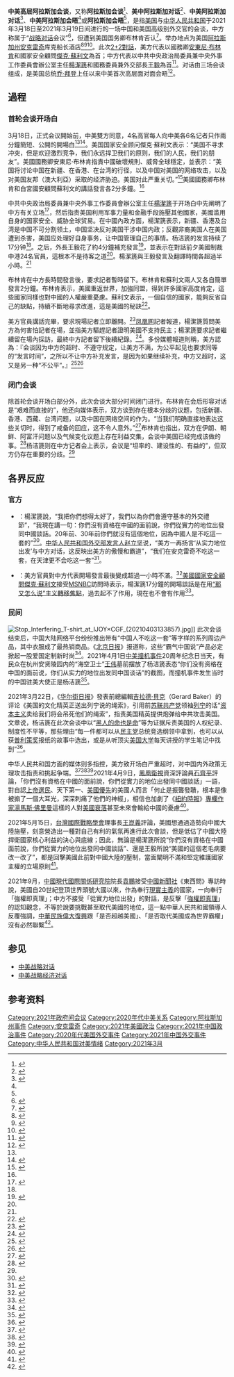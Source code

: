 {{Infobox recurring event
|事件名称=中美高层阿拉斯加会谈
|又名= 
|圖像=Secretary Blinken and National Security Advisor Sullivan Meet with CCP Director of the Office of the Central Commission for Foreign Affairs Yang Jiechi and State Councilor Wang Yi.jpg
|圖像說明=2021年3月中美高层对话进行时的会场，左为中方代表，右为美方代表
|主持人={{flagicon|USA|22px}} [[美国国务卿|美国国务卿]] [[安東尼·布林肯|安東尼·布林肯]]<br />{{flagicon|USA|22px}} [[總統國家安全事務助理|國家安全顧問]] [[傑克·蘇利文|傑克·蘇利文]]<hr />{{flagicon|PRC|22px}} [[中央外事工作委員會辦公室|中央外事工作委員會辦公室]]主任 [[楊潔篪|楊潔篪]]<br />{{flagicon|PRC|22px}} [[中華人民共和國外交部部長|中華人民共和國外交部部長]] [[王毅|王毅]]
|参与者=
|地点={{USA}}[[阿拉斯加州|阿拉斯加州]][[安克拉治|安克拉治]]库克船长酒店
|日期=2021年3月18日至19日
|结果= 
|网站=
}}
'''中美高层阿拉斯加会谈'''，又称'''阿拉斯加会谈'''<ref>{{Cite web|title=阿拉斯加会谈清楚地表明：中国对美国展开正式反击_腾讯新闻|url=https://new.qq.com/omn/20210319/20210319V0D5FI00.html|accessdate=2021-03-20|work=new.qq.com|archive-date=2021-03-21|archive-url=https://web.archive.org/web/20210321011543/https://new.qq.com/omn/20210319/20210319V0D5FI00.html|dead-url=no}}</ref>、'''美中阿拉斯加对话'''<ref name="x">{{Cite web|title=2021年3月19日外交部发言人赵立坚主持例行记者会 — 中华人民共和国外交部|url=https://www.fmprc.gov.cn/web/wjdt_674879/fyrbt_674889/t1862625.shtml|accessdate=2021-03-20|work=www.fmprc.gov.cn|archive-date=2021-03-21|archive-url=https://web.archive.org/web/20210321011558/https://www.fmprc.gov.cn/web/wjdt_674879/fyrbt_674889/t1862625.shtml|dead-url=no}}</ref>、'''中美阿拉斯加对话'''<ref>{{Cite web|title=中美阿拉斯加对话，这十个细节非同寻常_腾讯新闻|url=https://new.qq.com/omn/20210320/20210320A01EBE00.html|accessdate=2021-03-20|work=new.qq.com|archive-date=2021-03-21|archive-url=https://web.archive.org/web/20210321011547/https://new.qq.com/omn/20210320/20210320A01EBE00.html|dead-url=no}}</ref>、'''中美阿拉斯加会晤'''<ref name="x" />或'''阿拉斯加会晤'''<ref name="x" />，是指[[美国|美国]]与[[中华人民共和国|中华人民共和国]]于2021年3月18日至2021年3月19日间进行的一场中国和美国高级别外交官的会谈，中方称属于“[[战略对话|战略对话]]会议”<ref>{{Cite web|title=中方谈中美高层战略对话|url=http://www.xinhuanet.com/world/2021-03/20/c_1127233417.htm|accessdate=2021-03-20|work=新华网|archive-date=2021-03-21|archive-url=https://web.archive.org/web/20210321011600/http://www.xinhuanet.com/world/2021-03/20/c_1127233417.htm|dead-url=no}}</ref>，但遭到美国国务卿布林肯否认<ref>{{cite news |title=布林肯：美中高层会晤并非“战略对话” |url=https://www.rfa.org/mandarin/yataibaodao/junshiwaijiao/rc-03102021125724.html |accessdate=2021-03-10 |agency=自由亚洲电台 |archive-date=2021-05-19 |archive-url=https://web.archive.org/web/20210519090054/https://www.rfa.org/mandarin/yataibaodao/junshiwaijiao/rc-03102021125724.html |dead-url=no }}</ref>。举办地点为美国[[阿拉斯加州|阿拉斯加州]][[安克雷奇|安克雷奇]]库克船长酒店<ref name=鳳凰衛視>{{cite news |title=中美高层第一场会谈超时，美无同传猛记笔记 |url=https://www.sohu.com/a/456334637_516458 |publisher=鳳凰衛視 |accessdate=2021-03-21 |archive-date=2021-03-24 |archive-url=https://web.archive.org/web/20210324062347/https://www.sohu.com/a/456334637_516458 |dead-url=no }}</ref><ref>{{Cite web|title=中美高层战略对话结束 中外专家怎么看-新华网|url=http://www.xinhuanet.com/world/2021-03/20/c_1211076211.htm|accessdate=2021-03-20|work=www.xinhuanet.com|archive-date=2021-03-21|archive-url=https://web.archive.org/web/20210321011549/https://player.v.news.cn/api/v1/getPlayPage?uuid=1_1a20e72966714fc295a9d816818dc691&vid=b1130807b3d3ee233f7f6e673a93af98&playType=0|dead-url=no}}</ref><ref>{{Citation|title=US-China talks in Alaska get off to confrontational start - CNN Video|url=https://www.cnn.com/videos/world/2021/03/19/china-us-high-level-talks-blinken-yang-alaska-intl-hnk-vpx.cnn|accessdate=2021-03-20|archive-date=2021-03-24|archive-url=https://web.archive.org/web/20210324062347/https://www.cnn.com/videos/world/2021/03/19/china-us-high-level-talks-blinken-yang-alaska-intl-hnk-vpx.cnn|dead-url=no}}</ref>。此次[[2+2對話|2+2對話]]，美方代表以國務卿[[安東尼·布林肯|安東尼·布林肯]]和國家安全顧問[[傑克·蘇利文|傑克·蘇利文]]為首；中方代表以中共中央政治局委員兼中央外事工作委員會辦公室主任[[楊潔篪|楊潔篪]]和國務委員兼外交部長[[王毅|王毅]]為首<ref>{{Cite web|title=How it happened: Transcript of the US-China opening remarks in Alaska|url=https://asia.nikkei.com/Politics/International-relations/US-China-tensions/How-it-happened-Transcript-of-the-US-China-opening-remarks-in-Alaska|accessdate=2021-03-21|work=Nikkei Asia|language=en-GB|archive-date=2021-03-24|archive-url=https://web.archive.org/web/20210324062405/https://asia.nikkei.com/Politics/International-relations/US-China-tensions/How-it-happened-Transcript-of-the-US-China-opening-remarks-in-Alaska|dead-url=no}}</ref>。对话由三场会谈组成，是美国总统[[乔·拜登|乔·拜登]]上任以来中美首次高层面对面会晤<ref>{{cite news |author=许弢 |editor1=蔡纯琳 |editor2=刘亮 |title=中美高层战略对话结束 中国代表团离开会谈酒店 |url=http://news.cctv.com/2021/03/20/ARTIz9dHzsbaAHk9NcW3Mryi210320.shtml |accessdate=2021-03-21 |work=央视网 |date=2021-03-20 |archive-date=2021-03-23 |archive-url=https://web.archive.org/web/20210323205117/http://news.cctv.com/2021/03/20/ARTIz9dHzsbaAHk9NcW3Mryi210320.shtml |dead-url=no }}</ref>。

==過程==
=== 首轮会谈开场白 ===
3月18日，正式会议開始前，中美雙方同意，4名高官每人向中美各6名记者只作兩分鐘簡短、公開的開場白<ref name=鳳凰衛視/><ref name=明報>{{cite news |title=1.5小時開場 互指超時違外交禮儀楊潔篪首輪發言17分鐘 美：協定各兩分鐘 |url=https://news.mingpao.com/pns/%E8%A6%81%E8%81%9E/article/20210320/s00001/1616178491946/1-5%E5%B0%8F%E6%99%82%E9%96%8B%E5%A0%B4-%E4%BA%92%E6%8C%87%E8%B6%85%E6%99%82%E9%81%95%E5%A4%96%E4%BA%A4%E7%A6%AE%E5%84%80%E6%A5%8A%E6%BD%94%E7%AF%AA%E9%A6%96%E8%BC%AA%E7%99%BC%E8%A8%8017%E5%88%86%E9%90%98-%E7%BE%8E-%E5%8D%94%E5%AE%9A%E5%90%84%E5%85%A9%E5%88%86%E9%90%98 |publisher=明報 |accessdate=2021-03-21 |archive-date=2021-03-23 |archive-url=https://web.archive.org/web/20210323203709/https://news.mingpao.com/pns/%E8%A6%81%E8%81%9E/article/20210320/s00001/1616178491946/1-5%E5%B0%8F%E6%99%82%E9%96%8B%E5%A0%B4-%E4%BA%92%E6%8C%87%E8%B6%85%E6%99%82%E9%81%95%E5%A4%96%E4%BA%A4%E7%A6%AE%E5%84%80%E6%A5%8A%E6%BD%94%E7%AF%AA%E9%A6%96%E8%BC%AA%E7%99%BC%E8%A8%8017%E5%88%86%E9%90%98-%E7%BE%8E-%E5%8D%94%E5%AE%9A%E5%90%84%E5%85%A9%E5%88%86%E9%90%98 |dead-url=no }}</ref>。美国国家安全顾问傑克·蘇利文表示：“美国不寻求冲突，但是欢迎激烈竞争，我们永远捍卫我们的原则，我们的人民，我们的朋友”。美國國務卿安東尼·布林肯指責中國破壞規則、威脅全球穩定，並表示：“美国将讨论中国在新疆、在香港、在台湾的行径，以及中国对美国的网络攻击，以及对美国友邦（澳大利亞）采取的经济胁迫。美国对此严重关切。”<ref name=rfi>{{cite news |title=中美对话开场白刀光剑影 硬碰硬 |url=https://www.rfi.fr/cn/%E4%B8%AD%E5%9B%BD/20210319-%E4%B8%AD%E7%BE%8E%E5%AF%B9%E8%AF%9D%E5%BC%80%E5%9C%BA%E7%99%BD%E5%88%80%E5%85%89%E5%89%91%E5%BD%B1-%E7%A1%AC%E7%A2%B0%E7%A1%AC |publisher=rfi |accessdate=2021-03-21 |archive-date=2021-04-21 |archive-url=https://web.archive.org/web/20210421133349/https://www.rfi.fr/cn/%E4%B8%AD%E5%9B%BD/20210319-%E4%B8%AD%E7%BE%8E%E5%AF%B9%E8%AF%9D%E5%BC%80%E5%9C%BA%E7%99%BD%E5%88%80%E5%85%89%E5%89%91%E5%BD%B1-%E7%A1%AC%E7%A2%B0%E7%A1%AC |dead-url=no }}</ref>美國國務卿布林肯和白宮國安顧問蘇利文的講話發言各2分多鐘。<ref name=明報/>

中共中央政治局委員兼中央外事工作委員會辦公室主任[[楊潔篪|楊潔篪]]于开场白中先阐明了中方有关立场<ref>{{Cite web|title=杨洁篪在中美高层战略对话开场白中阐明中方有关立场 — 中华人民共和国外交部|url=https://www.fmprc.gov.cn/web/wjdt_674879/gjldrhd_674881/t1862521.shtml|accessdate=2021-03-19|work=中华人民共和国外交部|dead-url=no|archive-date=2021-03-20|archive-url=https://web.archive.org/web/20210320002421/https://www.fmprc.gov.cn/web/wjdt_674879/gjldrhd_674881/t1862521.shtml}}</ref>，然后指责美国利用军事力量和金融手段施壓其他國家，美國滥用自身的国家安全、威胁全球贸易。在中國內政方面，楊潔篪表示，新疆、香港及台湾是中国不可分割领土，中国坚决反对美国干涉中国内政；反觀非裔美国人在美国遭到杀害，美国应处理好自身事务，让中国管理自己的事情。杨洁篪的发言持续了17分钟<ref name="明報" />。之后，外長王毅花了約4分鐘補充發言<ref>{{Cite web|title=王毅在中美高层战略对话开场白中 阐明中方有关立场|url=https://www.fmprc.gov.cn/web/zyxw/t1862523.shtml|accessdate=2021-03-29|date=2021-03-19|publisher=中华人民共和国外交部|language=zh-cn|archive-date=2021-06-03|archive-url=https://web.archive.org/web/20210603212723/https://www.fmprc.gov.cn/web/zyxw/t1862523.shtml|dead-url=no}}</ref>，並表示在對話前夕美國制裁中港24名官員，這根本不是待客之道<ref name=rfi/>。楊潔篪與王毅發言及翻譯時間各超過半小時。<ref name=oncc/>

布林肯在中方長時間發言後，要求記者暫時留下。布林肯和蘇利文兩人又各自簡單發言2分鐘。布林肯表示，美國重返世界，加強同盟，得到許多國家高度肯定，這些國家同樣也對中國的人權嚴重憂慮。蘇利文表示，一個自信的國家，能夠反省自己的缺點，持續不斷地尋求改進，這是美國的秘訣<ref name=rfi2>{{cite news |title=楊潔篪是否嚴重失態 |url=https://www.rfi.fr/cn/%E4%B8%AD%E5%9C%8B/20210319-%E6%A5%8A%E6%BD%94%E7%AF%AA%E6%98%AF%E5%90%A6%E5%9A%B4%E9%87%8D%E5%A4%B1%E6%85%8B |publisher=rfi |accessdate=2021-03-22 |archive-date=2021-05-07 |archive-url=https://web.archive.org/web/20210507155400/https://www.rfi.fr/cn/%E4%B8%AD%E5%9C%8B/20210319-%E6%A5%8A%E6%BD%94%E7%AF%AA%E6%98%AF%E5%90%A6%E5%9A%B4%E9%87%8D%E5%A4%B1%E6%85%8B |dead-url=no }}</ref>。

美方官員講話完畢，要求現場記者立即離開。<ref name=oncc>{{cite news |title=楊潔篪致詞20分鐘　布林肯欲回應　留住記者觀戰 |url=https://hk.on.cc/hk/bkn/cnt/intnews/20210319/bkn-20210319111532691-0319_00992_001.html |publisher=東網 |accessdate=2021-03-21 |archive-date=2021-03-23 |archive-url=https://web.archive.org/web/20210323210541/https://hk.on.cc/hk/bkn/cnt/intnews/20210319/bkn-20210319111532691-0319_00992_001.html |dead-url=no }}</ref>[[凤凰网|凤凰网]]記者報道，楊潔篪質問美方為何害怕記者在場，並指美方驅趕記者證明美國不支持民主；楊潔篪要求記者繼續留在場內採訪，最終中方記者留下後續紀錄。<ref>{{cite news |author1=王冰汝 |author2=王添翼 |editor=李明 |title=凤凰记者亲历中美交锋现场，杨洁篪据理力争：美方为何怕记者在场？ |url=https://news.ifeng.com/c/84jjzeoPr0b |accessdate=2021-03-21 |work=凤凰网 |date=2021-03-19 |quote=中共中央政治局委员、中央外事工作委员会办公室主任杨洁篪：你们的出发点是要说明美国是从一个强有力的角度来说话，干嘛害怕记者在场？没有必要害怕记者在场啊。（中方翻译：美国提倡民主，你们为什么要害怕媒体在场？你们说美国想要强有力的角度与中国打交道。）杨洁篪：为什么？让他们停止（赶记者）。（现场工作人员：先生，我需要你们立即转身，出去。） |archive-date=2021-03-23 |archive-url=https://web.archive.org/web/20210323203749/https://news.ifeng.com/c/84jjzeoPr0b |dead-url=no }}</ref>。多份媒體報道則稱，美方認為：『会谈因为中方的超时、不遵守规定，让美方不满，为公平起见也要求同等的“发言时间”，之所以不让中方补充发言，是因为如果继续补充，中方又超时，这又是另一种“不公平”。』<ref>{{Cite web|title=到底谁违反了外交礼仪？美中阿拉斯加会谈真相|url=https://www.voachinese.com/a/us-china-Alaska-diplomatic-protocol-03-19-2021/5821662.html|accessdate=2021-03-21|work=美国之音|language=zh|archive-date=2021-04-01|archive-url=https://web.archive.org/web/20210401023634/https://www.voachinese.com/a/us-china-Alaska-diplomatic-protocol-03-19-2021/5821662.html|dead-url=no}}</ref><ref>{{Cite news|title=阿拉斯加 中方的表现不可理喻？|url=https://www.rfi.fr/cn/中国/20210321-阿拉斯加-中方的表现不可理喻|accessdate=2021-03-21|date=2021-03-21|work=法国国际广播电台|language=zh-Hans|archive-date=2021-04-03|archive-url=https://web.archive.org/web/20210403123542/https://www.rfi.fr/cn/%E4%B8%AD%E5%9B%BD/20210321-%E9%98%BF%E6%8B%89%E6%96%AF%E5%8A%A0-%E4%B8%AD%E6%96%B9%E7%9A%84%E8%A1%A8%E7%8E%B0%E4%B8%8D%E5%8F%AF%E7%90%86%E5%96%BB|dead-url=no}}</ref>

=== 闭门会谈 ===
除首轮会谈开场白部分外，此次会谈大部分时间闭门进行。布林肯在会后形容对话是“艰难而直接的”，他还向媒体表示，双方谈到存在根本分歧的议题，包括新疆、香港、西藏、台湾问题，以及中国在网络空间的作为。“当我们明确直接地表达这些关切时，得到了戒备的回应，这不令人意外。”<ref name=":0">{{Cite web|title=中美阿拉斯加“艰难”会谈落下帷幕 回顾双方外交官如何唇枪舌战|url=https://www.bbc.com/zhongwen/simp/world-56464982|accessdate=2021-03-29|author=冯兆音|date=2020-03-19|publisher=BBC NEWS|language=zh-cn|archive-date=2021-03-30|archive-url=https://web.archive.org/web/20210330155001/https://www.bbc.com/zhongwen/simp/world-56464982|dead-url=no}}</ref>布林肯也指出，双方在伊朗、朝鲜、阿富汗问题以及气候变化议题上存在利益交集，会谈中美国已经完成该做的事。<ref>{{Cite web|title=美中高层会谈：针锋相对 无果而终|url=https://www.dw.com/zh/a-56938276|accessdate=2021-03-29|author=安静|date=2021-03-20|publisher=德国之声|language=zh-cn}}</ref>杨洁篪则在中方记者会上表示，会议是“坦率的、建设性的、有益的”，但双方仍存在重要的分歧。<ref name=":0" />

== 各界反应 ==
===官方===
*{{PRC}}：楊潔篪說，“我把你們想得太好了，我們以為你們會遵守基本的外交禮節”，“我現在講一句：你們沒有資格在中國的面前說，你們從實力的地位出發同中國談話。20年前、30年前你們就沒有這個地位，因為中國人是不吃這一套的”<ref>{{cite news |editor=于文凯 |title=杨洁篪回击美方：30年前你们就没这个地位讲这个话 |url=https://www.guancha.cn/internation/2021_03_19_584673.shtml |accessdate=2021-03-21 |work=观察者网 |date=2021-03-19 |archive-date=2021-03-23 |archive-url=https://web.archive.org/web/20210323205211/https://www.guancha.cn/internation/2021_03_19_584673.shtml |dead-url=no}}</ref>。[[中华人民共和国外交部发言人|中华人民共和国外交部发言人]][[赵立坚|赵立坚]]说，“美方一再扬言‘从实力地位出发’与中方对话，这反映出美方的傲慢和霸道”，“我们在安克雷奇不吃这一套，在天津更不会吃这一套”<ref>{{cite news |author=郑明达、温馨 |title=外交部回应美方涉华言论：我们在安克雷奇不吃这一套，在天津更不会吃这一套 |url=http://www.xinhuanet.com/world/2021-07/23/c_1127687988.htm |work=新华社 |date=2021-07-23 |accessdate=2021-07-26 |archive-date=2021-07-23 |archive-url=https://web.archive.org/web/20210723145047/http://www.xinhuanet.com/world/2021-07/23/c_1127687988.htm |dead-url=no }}</ref>。

*{{US}}：美方官員對中方代表開場發言最後變成超過一小時不滿。<ref>{{Cite news|title=中美開場發言激烈交鋒 雙方互相指責違反禮節|url=https://news.rthk.hk/rthk/ch/component/k2/1581451-20210319.htm|date=2021-03-19|accessdate=2021-03-21|work=香港電台網站中文新聞|language=zh-hk|publisher=香港電台|archive-date=2021-04-17|archive-url=https://web.archive.org/web/20210417161219/https://news.rthk.hk/rthk/ch/component/k2/1581451-20210319.htm|dead-url=no}}</ref>[[美國國家安全顧問|美國國家安全顧問]][[傑克·蘇利文|傑克·蘇利文]]接受[[MSNBC|MSNBC]]訪問時表示，楊潔篪17分鐘的開場談話是在用[[“那又怎么说”主义|“那又怎么说”主义]][[轉移焦點|轉移焦點]]，過去起不了作用，現在也不會有作用<ref>{{cite news|author=江今葉|title=楊潔篪長篇大論 白宮國安顧問批老戲碼沒作用|url=https://www.cna.com.tw/news/firstnews/202103230010.aspx|work=中央社|date=2021-03-23|accessdate=2021-07-30|archive-date=2021-03-24|archive-url=https://web.archive.org/web/20210324051432/https://www.cna.com.tw/news/firstnews/202103230010.aspx|dead-url=no}}</ref>。

===民间===
[[File:Stop_Interfering_T-shirt_at_IJOY×CGF_(20210403133857).jpg|thumb]]]]
此次会谈结束后，中国大陆网络平台纷纷推出带有“中国人不吃这一套”等字样的系列周边产品，其中衣服成了最热销商品。《[[北京日报|北京日报]]》报道称，这些“霸气中国说”产品必定掀起一股爱国定制新时尚<ref>{{cite news |title=杨洁篪中美会谈“金句” “中国人不吃这一套” 印在商品瞬间热销 |url=https://www.zaobao.com.sg/znews/greater-china/story20210322-1133079 |accessdate=2021-04-04 |work=联合早报 |date=2021-03-22 |language=zh-Hans |archive-date=2021-03-31 |archive-url=https://web.archive.org/web/20210331162501/https://www.zaobao.com.sg/znews/greater-china/story20210322-1133079 |dead-url=no }}</ref>。2021年4月1日[[中美撞机事件|中美撞机事件]]20周年纪念日当天，有民众在杭州安贤陵园内的“海空卫士”[[王偉_(1968年4月)|王伟]]墓前摆放了杨洁篪表态“你们没有资格在中国的面前说，你们从实力的地位出发同中国谈话”的截图，而撞机事件发生当时的中国驻美大使正是杨洁篪<ref>{{cite news|url=https://www.guancha.cn/politics/2021_04_01_586060.shtml|author=|title=今天，王伟墓碑前有了这张照片|publisher=[[观察者网|观察者网]]|date=2021-04-01|accessdate=2021-05-29|archive-date=2021-06-03|archive-url=https://web.archive.org/web/20210603025339/https://www.guancha.cn/politics/2021_04_01_586060.shtml|dead-url=no}}</ref>。

2021年3月22日，《[[华尔街日报|华尔街日报]]》發表前總編輯[[吉拉德·貝克|吉拉德·貝克]]（Gerard Baker）的评论《美国的文化精英正送出列宁说的绳索》，引用前[[苏联共产党|苏联共产党]]领袖[[列宁|列宁]]的话“[[资本主义|资本主义]]卖给我们将会吊死他们的绳索”，指责美国精英提供炮弹给中共攻击美国。文章说，杨洁篪在此次会谈中以“[[黑人的命也是命|黑人的命也是命]]”等为证据斥责美国的人权纪录、制度性不平等，那些理由“每一件都可以从[[民主党_(美国)|民主党]]总统竞选纲领中拿到，也可以从获[[普利策奖|普利策奖]]报纸的故事中选出，或是从听顶尖[[美國高等教育|美国大学]]每天讲授的学生笔记中找到”<ref>{{cite web | author=方冰 | url=https://www.voachinese.com/a/freedom-house-urges-reform-of-us-democracy-20210325/5828716.html | title=自由之家呼吁改善美国民主 “别让专制政权借此妄称他们的制度更优越” | publisher=[[美國之音|美國之音]]中文網 | date=2021-03-26 | accessdate=2021-05-29 | quote= | archive-date=2021-06-02 | archive-url=https://web.archive.org/web/20210602222315/https://www.voachinese.com/a/freedom-house-urges-reform-of-us-democracy-20210325/5828716.html | dead-url=no }}</ref>。

中华人民共和国方面的媒体则多指控，美方致开场白严重超时，对中国内外政策无理攻击指责和挑起争端。<ref name=":1">{{Cite web|title=美方致开场白严重超时挑起争端 中方严正回应|url=https://news.ifeng.com/c/84jc9TjLcgg|access-date=2021-10-14|work=news.ifeng.com|archive-date=2021-11-10|archive-url=https://web.archive.org/web/20211110030510/https://news.ifeng.com/c/84jc9TjLcgg|dead-url=no}}</ref><ref>{{Cite web|title=中方代表团:美方超时并挑起争端 中方作出严正回应|url=https://baijiahao.baidu.com/s?id=1694657781933083388&wfr=spider&for=pc|access-date=2021-10-14|work=baijiahao.baidu.com}}</ref><ref>{{Cite web|title=中方代表团：美方超时并挑起争端，中方作出严正回应|url=https://www.guancha.cn/internation/2021_03_19_584596.shtml?s=sywglbt|access-date=2021-10-14|work=www.guancha.cn}}</ref>2021年4月9日，[[鳳凰衛視|鳳凰衛視]]資深評論員[[石齊平|石齊平]]評論，「你們沒有資格在中國的面前說，你們從實力的地位出發同中國談話」一語，對自認[[上帝選民|上帝選民]]、天下第一、[[美國優先|美國優先]]的美國人而言「何止是振聾發聵，根本是像被搧了一個大耳光，深深刺痛了他們的神經」，相信也加劇了《[[紐約時報|紐約時報]]》[[專欄作家|專欄作家]][[湯馬斯·佛里曼|湯馬斯·佛里曼]]這樣的人對[[美國衰落|美國衰落]]甚至未來會輸給中國的憂慮<ref>{{cite web | author=石齊平 | url=https://www.chinatimes.com/newspapers/20210409000632-260109 | title=美國憑什麼讓世界尊重 | publisher=[[中國時報|中國時報]] | date=2021-04-09 | accessdate=2021-05-31 | quote= | archive-date=2021-06-02 | archive-url=https://web.archive.org/web/20210602213404/https://www.chinatimes.com/newspapers/20210409000632-260109 | dead-url=no }}</ref>。

2021年5月15日，[[台灣國際戰略學會|台灣國際戰略學會]]理事長[[王崑義|王崑義]]評論，美國想通過造勢向中國大陸施壓，刻意營造出一種對自己有利的氣氛再進行此次會談，但是低估了中國大陸捍衛國家核心利益的決心與底線；因此，無論是楊潔篪所說“你們沒有資格在中國面前說，你們從實力的地位出發同中國談話”、還是王毅所說“美國的這個老毛病要改一改了”，都是回擊美國此前對中國大陸的壓制，當面闡明不滿和堅定維護國家主權的立場原則<ref>{{cite news|url=http://hk.crntt.com/doc/1060/7/1/0/106071078.html|author=王崑義|title=台灣人為何不相信美國的“中國威脅論”|publisher=《中國評論》月刊2021年5月號|language=zh-hk|date=2021-05-15|accessdate=2021-07-08|archive-date=2021-07-09|archive-url=https://web.archive.org/web/20210709184739/http://hk.crntt.com/doc/1060/7/1/0/106071078.html|dead-url=no}}</ref>。

2021年9月，[[中國現代國際關係研究院|中國現代國際關係研究院]]院長[[袁鵬|袁鵬]]接受[[中國新聞社|中國新聞社]]《東西問》專訪時說，美國自20世紀登頂世界頭號大國以來，作為奉行[[現實主義|現實主義]]的國家，一向奉行「強權即真理」；中方不接受「從實力地位出發」的對話，是反擊「[[強權即真理|強權即真理]]」的認知觀念，不等於說要挑戰甚至取代美國的地位，這一點中華人民共和國領導人反覆強調，[[中華民族偉大復興|中華民族偉大復興]]跟「是否超越美國」、「是否取代美國成為世界霸權」沒有必然聯繫<ref>{{cite news|url=http://www.cicir.ac.cn/NEW/opinion.html?id=9a84a6ca-8e40-45ab-804c-24dd0949aba2|author=袁鹏|title=袁鹏：中国为什么不接受美国“从实力地位出发”的对话？|publisher=中國現代國際關係研究院|language=zh-cn|date=2021-10-21|accessdate=2021-10-22|archive-date=2021-10-30|archive-url=https://web.archive.org/web/20211030081300/http://www.cicir.ac.cn/NEW/opinion.html?id=9a84a6ca-8e40-45ab-804c-24dd0949aba2|dead-url=no}}</ref>。

== 参见 ==
*[[中美战略对话|中美战略对话]]
*[[中美战略经济对话|中美战略经济对话]]

== 参考资料 ==
{{Reflist|30em}}
[[Category:2021年政府间会议|Category:2021年政府间会议]]
[[Category:2020年代中美关系|Category:2020年代中美关系]]
[[Category:阿拉斯加州事件|Category:阿拉斯加州事件]]
[[Category:安克雷奇|Category:安克雷奇]]
[[Category:2021年美國政治|Category:2021年美國政治]]
[[Category:2021年中国政治事件|Category:2021年中国政治事件]]
[[Category:2020年代美国外交事件|Category:2020年代美国外交事件]]
[[Category:2021年中国外交事件|Category:2021年中国外交事件]]
[[Category:中华人民共和国对美情绪|Category:中华人民共和国对美情绪]]
[[Category:2021年3月|Category:2021年3月]]
